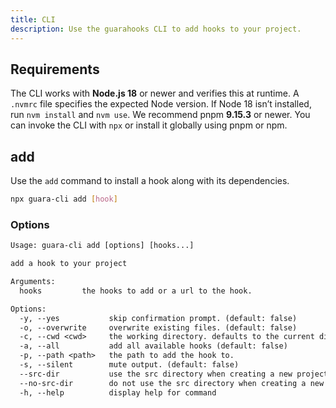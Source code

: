 ```yaml
---
title: CLI
description: Use the guarahooks CLI to add hooks to your project.
---
```


## Requirements

The CLI works with **Node.js 18** or newer and verifies this at runtime. A `.nvmrc` file specifies the expected Node version. If Node 18 isn’t installed, run `nvm install` and `nvm use`. We recommend pnpm **9.15.3** or newer. You can invoke the CLI with `npx` or install it globally using pnpm or npm.

## add

Use the `add` command to install a hook along with its dependencies.

```bash
npx guara-cli add [hook]
```

### Options

```txt
Usage: guara-cli add [options] [hooks...]

add a hook to your project

Arguments:
  hooks         the hooks to add or a url to the hook.

Options:
  -y, --yes           skip confirmation prompt. (default: false)
  -o, --overwrite     overwrite existing files. (default: false)
  -c, --cwd <cwd>     the working directory. defaults to the current directory. (default: "/Users/shadcn/Desktop")
  -a, --all           add all available hooks (default: false)
  -p, --path <path>   the path to add the hook to.
  -s, --silent        mute output. (default: false)
  --src-dir           use the src directory when creating a new project. (default: false)
  --no-src-dir        do not use the src directory when creating a new project.
  -h, --help          display help for command
```

